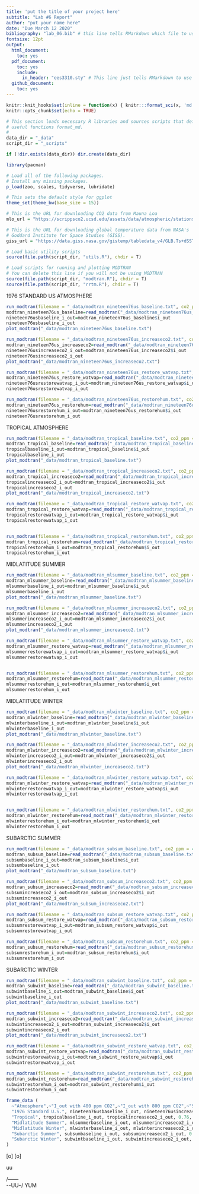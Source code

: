 ```yaml
---
title: 'put the title of your project here'
subtitle: "Lab #6 Report"
author: "put your name here"
date: "Due March 12 2020"
bibliography: "lab_06.bib" # this line tells RMarkdown which file to use for the bibliography
fontsize: 12pt
output: 
  html_document:
    toc: yes
  pdf_document:
    toc: yes
    include:
      in_header: "ees3310.sty" # This line just tells RMarkdown to use a style file to format the PDF file with Times Roman font.
  github_document:
    toc: yes
---
```

```r
knitr::knit_hooks$set(inline = function(x) { knitr:::format_sci(x, 'md')})
knitr::opts_chunk$set(echo = TRUE)

# This section loads necessary R libraries and sources scripts that define 
# useful functions format_md.
# 
data_dir = "_data"
script_dir = "_scripts"

if (!dir.exists(data_dir)) dir.create(data_dir)

library(pacman)

# Load all of the following packages.
# Install any missing packages.
p_load(zoo, scales, tidyverse, lubridate)

# This sets the default style for ggplot
theme_set(theme_bw(base_size = 15))

# This is the URL for downloading CO2 data from Mauna Loa
mlo_url = "https://scrippsco2.ucsd.edu/assets/data/atmospheric/stations/in_situ_co2/monthly/monthly_in_situ_co2_mlo.csv"

# This is the URL for downloading global temperature data from NASA's
# Goddard Institute for Space Studies (GISS).
giss_url = "https://data.giss.nasa.gov/gistemp/tabledata_v4/GLB.Ts+dSST.csv"

# Load basic utility scripts
source(file.path(script_dir, "utils.R"), chdir = T)

# Load scripts for running and plotting MODTRAN
# You can delete this line if you will not be using MODTRAN
source(file.path(script_dir, "modtran.R"), chdir = T)
source(file.path(script_dir, "rrtm.R"), chdir = T)
```


1976 STANDARD US ATMOSPHERE
``` r
run_modtran(filename = "_data/modtran_nineteen76us_baseline.txt", co2_ppm = 400, atmosphere="standard")
modtran_nineteen76us_baseline=read_modtran("_data/modtran_nineteen76us_baseline.txt")
nineteen76usbaseline_i_out=modtran_nineteen76us_baseline$i_out
nineteen76usbaseline_i_out
plot_modtran("_data/modtran_nineteen76us_baseline.txt")

run_modtran(filename = "_data/modtran_nineteen76us_increaseco2.txt", co2_ppm = 800, atmosphere="standard")
modtran_nineteen76us_increaseco2=read_modtran("_data/modtran_nineteen76us_increaseco2.txt")
nineteen76usincreaseco2_i_out=modtran_nineteen76us_increaseco2$i_out
nineteen76usincreaseco2_i_out
plot_modtran("_data/modtran_nineteen76us_increaseco2.txt")

run_modtran(filename = "_data/modtran_nineteen76us_restore_watvap.txt", co2_ppm = 800, atmosphere="standard", h2o_fixed = "vapor pressure", delta_t = 0.75)
modtran_nineteen76us_restore_watvap=read_modtran("_data/modtran_nineteen76us_restore_watvap.txt")
nineteen76usrestorewatvap_i_out=modtran_nineteen76us_restore_watvap$i_out
nineteen76usrestorewatvap_i_out

run_modtran(filename = "_data/modtran_nineteen76us_restorehum.txt", co2_ppm = 800, atmosphere="standard", h2o_fixed = "relative humidity", delta_t = 1.06)
modtran_nineteen76us_restorehum=read_modtran("_data/modtran_nineteen76us_restorehum.txt")
nineteen76usrestorehum_i_out=modtran_nineteen76us_restorehum$i_out
nineteen76usrestorehum_i_out

```

TROPICAL ATMOSPHERE
``` r
run_modtran(filename = "_data/modtran_tropical_baseline.txt", co2_ppm = 400, atmosphere="Tropical")
modtran_tropical_baseline=read_modtran("_data/modtran_tropical_baseline.txt")
tropicalbaseline_i_out=modtran_tropical_baseline$i_out
tropicalbaseline_i_out
plot_modtran("_data/modtran_tropical_baseline.txt")

run_modtran(filename = "_data/modtran_tropical_increaseco2.txt", co2_ppm = 800, atmosphere="Tropical")
modtran_tropical_increaseco2=read_modtran("_data/modtran_tropical_increaseco2.txt")
tropicalincreaseco2_i_out=modtran_tropical_increaseco2$i_out
tropicalincreaseco2_i_out
plot_modtran("_data/modtran_tropical_increaseco2.txt")

run_modtran(filename = "_data/modtran_tropical_restore_watvap.txt", co2_ppm = 800, atmosphere="Tropical", h2o_fixed = "vapor pressure", delta_t = 0.76)
modtran_tropical_restore_watvap=read_modtran("_data/modtran_tropical_restore_watvap.txt")
tropicalrestorewatvap_i_out=modtran_tropical_restore_watvap$i_out
tropicalrestorewatvap_i_out


run_modtran(filename = "_data/modtran_tropical_restorehum.txt", co2_ppm = 800, atmosphere="Tropical", h2o_fixed = "relative humidity", delta_t = 1.21)
modtran_tropical_restorehum=read_modtran("_data/modtran_tropical_restorehum.txt")
tropicalrestorehum_i_out=modtran_tropical_restorehum$i_out
tropicalrestorehum_i_out

```


MIDLATITUDE SUMMER
``` r
run_modtran(filename = "_data/modtran_mlsummer_baseline.txt", co2_ppm = 400, atmosphere="midlatitude summer")
modtran_mlsummer_baseline=read_modtran("_data/modtran_mlsummer_baseline.txt")
mlsummerbaseline_i_out=modtran_mlsummer_baseline$i_out
mlsummerbaseline_i_out
plot_modtran("_data/modtran_mlsummer_baseline.txt")

run_modtran(filename = "_data/modtran_mlsummer_increaseco2.txt", co2_ppm = 800, atmosphere="midlatitude summer")
modtran_mlsummer_increaseco2=read_modtran("_data/modtran_mlsummer_increaseco2.txt")
mlsummerincreaseco2_i_out=modtran_mlsummer_increaseco2$i_out
mlsummerincreaseco2_i_out
plot_modtran("_data/modtran_mlsummer_increaseco2.txt")

run_modtran(filename = "_data/modtran_mlsummer_restore_watvap.txt", co2_ppm = 800, atmosphere="midlatitude summer", h2o_fixed = "vapor pressure", delta_t = 0.715)
modtran_mlsummer_restore_watvap=read_modtran("_data/modtran_mlsummer_restore_watvap.txt")
mlsummerrestorewatvap_i_out=modtran_mlsummer_restore_watvap$i_out
mlsummerrestorewatvap_i_out


run_modtran(filename = "_data/modtran_mlsummer_restorehum.txt", co2_ppm = 800, atmosphere="midlatitude summer", h2o_fixed = "relative humidity", delta_t = 1.03)
modtran_mlsummer_restorehum=read_modtran("_data/modtran_mlsummer_restorehum.txt")
mlsummerrestorehum_i_out=modtran_mlsummer_restorehum$i_out
mlsummerrestorehum_i_out

```


MIDLATITUDE WINTER
``` r
run_modtran(filename = "_data/modtran_mlwinter_baseline.txt", co2_ppm = 400, atmosphere="midlatitude winter")
modtran_mlwinter_baseline=read_modtran("_data/modtran_mlwinter_baseline.txt")
mlwinterbaseline_i_out=modtran_mlwinter_baseline$i_out
mlwinterbaseline_i_out
plot_modtran("_data/modtran_mlwinter_baseline.txt")

run_modtran(filename = "_data/modtran_mlwinter_increaseco2.txt", co2_ppm = 800, atmosphere="midlatitude winter")
modtran_mlwinter_increaseco2=read_modtran("_data/modtran_mlwinter_increaseco2.txt")
mlwinterincreaseco2_i_out=modtran_mlwinter_increaseco2$i_out
mlwinterincreaseco2_i_out
plot_modtran("_data/modtran_mlwinter_increaseco2.txt")

run_modtran(filename = "_data/modtran_mlwinter_restore_watvap.txt", co2_ppm = 800, atmosphere="midlatitude winter", h2o_fixed = "vapor pressure", delta_t = 0.653)
modtran_mlwinter_restore_watvap=read_modtran("_data/modtran_mlwinter_restore_watvap.txt")
mlwinterrestorewatvap_i_out=modtran_mlwinter_restore_watvap$i_out
mlwinterrestorewatvap_i_out


run_modtran(filename = "_data/modtran_mlwinter_restorehum.txt", co2_ppm = 800, atmosphere="midlatitude winter", h2o_fixed = "relative humidity", delta_t = 0.83)
modtran_mlwinter_restorehum=read_modtran("_data/modtran_mlwinter_restorehum.txt")
mlwinterrestorehum_i_out=modtran_mlwinter_restorehum$i_out
mlwinterrestorehum_i_out

```


SUBARCTIC SUMMER
``` r
run_modtran(filename = "_data/modtran_subsum_baseline.txt", co2_ppm = 400, atmosphere="subarctic summer")
modtran_subsum_baseline=read_modtran("_data/modtran_subsum_baseline.txt")
subsumbaseline_i_out=modtran_subsum_baseline$i_out
subsumbaseline_i_out
plot_modtran("_data/modtran_subsum_baseline.txt")

run_modtran(filename = "_data/modtran_subsum_increaseco2.txt", co2_ppm = 800, atmosphere="subarctic summer")
modtran_subsum_increaseco2=read_modtran("_data/modtran_subsum_increaseco2.txt")
subsumincreaseco2_i_out=modtran_subsum_increaseco2$i_out
subsumincreaseco2_i_out
plot_modtran("_data/modtran_subsum_increaseco2.txt")

run_modtran(filename = "_data/modtran_subsum_restore_watvap.txt", co2_ppm = 800, atmosphere="subarctic summer", h2o_fixed = "vapor pressure", delta_t = 0.6)
modtran_subsum_restore_watvap=read_modtran("_data/modtran_subsum_restore_watvap.txt")
subsumrestorewatvap_i_out=modtran_subsum_restore_watvap$i_out
subsumrestorewatvap_i_out

run_modtran(filename = "_data/modtran_subsum_restorehum.txt", co2_ppm = 800, atmosphere="subarctic summer", h2o_fixed = "relative humidity", delta_t = 0.83)
modtran_subsum_restorehum=read_modtran("_data/modtran_subsum_restorehum.txt")
subsumrestorehum_i_out=modtran_subsum_restorehum$i_out
subsumrestorehum_i_out

```


SUBARCTIC WINTER
``` r
run_modtran(filename = "_data/modtran_subwint_baseline.txt", co2_ppm = 400, atmosphere="subarctic winter")
modtran_subwint_baseline=read_modtran("_data/modtran_subwint_baseline.txt")
subwintbaseline_i_out=modtran_subwint_baseline$i_out
subwintbaseline_i_out
plot_modtran("_data/modtran_subwint_baseline.txt")

run_modtran(filename = "_data/modtran_subwint_increaseco2.txt", co2_ppm = 800, atmosphere="subarctic winter")
modtran_subwint_increaseco2=read_modtran("_data/modtran_subwint_increaseco2.txt")
subwintincreaseco2_i_out=modtran_subwint_increaseco2$i_out
subwintincreaseco2_i_out
plot_modtran("_data/modtran_subwint_increaseco2.txt")

run_modtran(filename = "_data/modtran_subwint_restore_watvap.txt", co2_ppm = 800, atmosphere="subarctic winter", h2o_fixed = "vapor pressure", delta_t = 0.54)
modtran_subwint_restore_watvap=read_modtran("_data/modtran_subwint_restore_watvap.txt")
subwintrestorewatvap_i_out=modtran_subwint_restore_watvap$i_out
subwintrestorewatvap_i_out

run_modtran(filename = "_data/modtran_subwint_restorehum.txt", co2_ppm = 800, atmosphere="subarctic winter", h2o_fixed = "relative humidity", delta_t = 0.64)
modtran_subwint_restorehum=read_modtran("_data/modtran_subwint_restorehum.txt")
subwintrestorehum_i_out=modtran_subwint_restorehum$i_out
subwintrestorehum_i_out

```

```r

frame_data (
  ~"Atmosphere",~"I_out with 400 ppm CO2",~"I_out with 800 ppm CO2",~"Stabilizing delta_t under fixed water vapor",~"Stabilizing delta_t under fixed relative humidity",
  "1976 Standard U.S.", nineteen76usbaseline_i_out, nineteen76usincreaseco2_i_out, 0.75, 1.06,
  "Tropical", tropicalbaseline_i_out, tropicalincreaseco2_i_out, 0.76, 1.21,
  "Midlatitude Summer", mlsummerbaseline_i_out, mlsummerincreaseco2_i_out, 0.715, 1.03,
  "Midlatitude Winter", mlwinterbaseline_i_out, mlwinterincreaseco2_i_out, 0.653, 0.83,
  "Subarctic Summer", subsumbaseline_i_out, subsumincreaseco2_i_out, 0.6, 0.83,
  "Subarctic Winter", subwintbaseline_i_out, subwintincreaseco2_i_out, 0.54, 0.64
)
```


[o]  [o]

   uu
   
/------\
\--UU--/
YUM